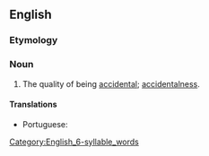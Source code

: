 ==English==

===Etymology===
{{suffix|en|accident|ality}}

===Noun===
{{en-noun|-}}

# The quality of being [[accidental]]; [[accidentalness]].

====Translations====
{{trans-top|quality of being accidental}}
* Portuguese: {{t|pt|acidentalidade|f}}
{{trans-mid}}
{{trans-bottom}}
[[Category:English_6-syllable_words]]